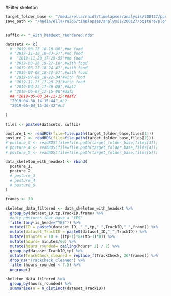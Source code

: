#Filter skeleton
```r

target_folder_base <- "/media/ella/raid5/timelapses/analysis/200127/posture"
save_path <- "/media/ella/raid5/timelapses/analysis/200127/posture/plots"


suffix <- "_with_headext_reordered.rds"

datasets <- c(
  # "2019-03-25_18-10-06",#no food
  # "2019-11-18_18-43-57",#no food
  #  "2019-11-20_17-29-55"#no food
  # "2019-03-26_19-27-16",#with food
  # "2019-03-27_18-24-47",#with food
  # "2019-07-08_18-33-57",#with food
  # "2019-07-09_18-22-34"#with food
  # "2019-11-25_17-28-23"#with food
  # "2019-04-23_17-46-08",#daf2
  # "2019-05-07_12-15-40"#daf2
  ## "2019-05-08_14-11-15"#daf2
  "2019-04-30_14-15-44",#L2
  "2019-05-04_15-36-42"#L2
  
)

files <- paste0(datasets, suffix)

posture_1 <- readRDS(file=file.path(target_folder_base,files[1]))
posture_2 <- readRDS(file=file.path(target_folder_base,files[2]))
# posture_3 <- readRDS(file=file.path(target_folder_base,files[3]))
# posture_4 <- readRDS(file=file.path(target_folder_base,files[4]))
# posture_5 <- readRDS(file=file.path(target_folder_base,files[5]))

data_skeleton_with_headext <- rbind(
  posture_1,
  posture_2
  # posture_3
  # posture_4
  # posture_5
)

```

```r
frames <- 10

skeleton_data_filtered <- data_skeleton_with_headext %>%
  group_by(dataset_ID,tp,TrackID,frame) %>%
  #only postures that have a "YES"
  filter(any(is_head=="YES")) %>%
  mutate(ID = paste0(dataset_ID, "_",tp,"_",TrackID,"_",frame)) %>%
  mutate(dataset_TrackID = paste0(dataset_ID,"_",TrackID)) %>%
  mutate(minutes = 10 + ((tp-1)*8+(tp-1)*0)) %>%
  mutate(hours= minutes/60) %>%
  mutate(hours_rounded= ceiling(hours* 2) / 2) %>%
  group_by(dataset_TrackID,tp) %>%
  mutate(TrackCheck_cleaned = replace_f(TrackCheck, 26*frames)) %>%
  drop_na("TrackCheck_cleaned") %>%
  filter(hours_rounded < 7.5) %>%
  ungroup()

skeleton_data_filtered %>%
  group_by(hours_rounded) %>%
  summarise(n = n_distinct(dataset_TrackID))




```

